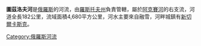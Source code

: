 {{unreferenced|time=2018-06-02T04:02:48+00:00}}
'''圖茲洛夫河'''是[[俄羅斯|俄羅斯]]的河流，由[[羅斯托夫州|羅斯托夫州]]負責管轄，屬於[[阿克賽河|阿克賽河]]的右支流，河道全長182公里，流域面積4,680平方公里，河水主要來自融雪，河畔城鎮有[[新切爾卡斯克|新切爾卡斯克]]。

{{Russia-geo-stub}}
[[Category:俄羅斯河流|Category:俄羅斯河流]]